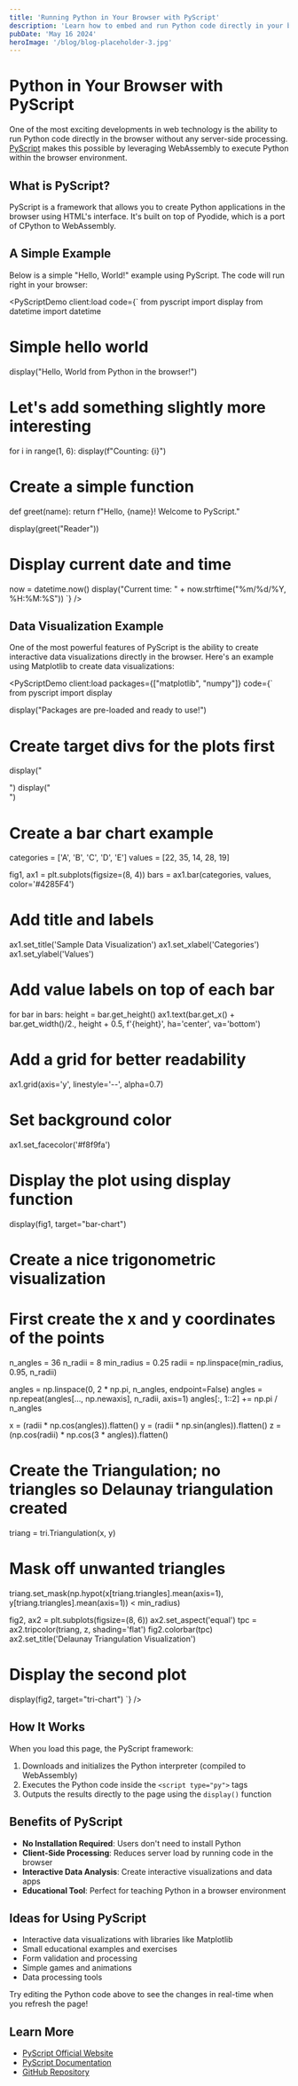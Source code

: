 ```yaml
---
title: 'Running Python in Your Browser with PyScript'
description: 'Learn how to embed and run Python code directly in your browser using PyScript'
pubDate: 'May 16 2024'
heroImage: '/blog/blog-placeholder-3.jpg'
---
```



# Python in Your Browser with PyScript

One of the most exciting developments in web technology is the ability to run Python code directly in the browser without any server-side processing. [PyScript](https://pyscript.net/) makes this possible by leveraging WebAssembly to execute Python within the browser environment.

## What is PyScript?

PyScript is a framework that allows you to create Python applications in the browser using HTML's interface. It's built on top of Pyodide, which is a port of CPython to WebAssembly.

## A Simple Example

Below is a simple "Hello, World!" example using PyScript. The code will run right in your browser:

<PyScriptDemo client:load code={`
from pyscript import display
from datetime import datetime

# Simple hello world
display("Hello, World from Python in the browser!")

# Let's add something slightly more interesting
for i in range(1, 6):
    display(f"Counting: {i}")

# Create a simple function
def greet(name):
    return f"Hello, {name}! Welcome to PyScript."

display(greet("Reader"))

# Display current date and time
now = datetime.now()
display("Current time: " + now.strftime("%m/%d/%Y, %H:%M:%S"))
`} />

## Data Visualization Example

One of the most powerful features of PyScript is the ability to create interactive data visualizations directly in the browser. Here's an example using Matplotlib to create data visualizations:

<PyScriptDemo 
  client:load 
  packages={["matplotlib", "numpy"]}
  code={`
from pyscript import display

display("Packages are pre-loaded and ready to use!")

# Create target divs for the plots first
display("<div id='bar-chart'></div>")
display("<div id='tri-chart'></div>")

# Create a bar chart example
categories = ['A', 'B', 'C', 'D', 'E']
values = [22, 35, 14, 28, 19]

fig1, ax1 = plt.subplots(figsize=(8, 4))
bars = ax1.bar(categories, values, color='#4285F4')

# Add title and labels
ax1.set_title('Sample Data Visualization')
ax1.set_xlabel('Categories')
ax1.set_ylabel('Values')

# Add value labels on top of each bar
for bar in bars:
    height = bar.get_height()
    ax1.text(bar.get_x() + bar.get_width()/2., height + 0.5,
             f'{height}', ha='center', va='bottom')

# Add a grid for better readability
ax1.grid(axis='y', linestyle='--', alpha=0.7)

# Set background color
ax1.set_facecolor('#f8f9fa')

# Display the plot using display function
display(fig1, target="bar-chart")

# Create a nice trigonometric visualization
# First create the x and y coordinates of the points
n_angles = 36
n_radii = 8
min_radius = 0.25
radii = np.linspace(min_radius, 0.95, n_radii)

angles = np.linspace(0, 2 * np.pi, n_angles, endpoint=False)
angles = np.repeat(angles[..., np.newaxis], n_radii, axis=1)
angles[:, 1::2] += np.pi / n_angles

x = (radii * np.cos(angles)).flatten()
y = (radii * np.sin(angles)).flatten()
z = (np.cos(radii) * np.cos(3 * angles)).flatten()

# Create the Triangulation; no triangles so Delaunay triangulation created
triang = tri.Triangulation(x, y)

# Mask off unwanted triangles
triang.set_mask(np.hypot(x[triang.triangles].mean(axis=1),
                        y[triang.triangles].mean(axis=1))
                < min_radius)

fig2, ax2 = plt.subplots(figsize=(8, 6))
ax2.set_aspect('equal')
tpc = ax2.tripcolor(triang, z, shading='flat')
fig2.colorbar(tpc)
ax2.set_title('Delaunay Triangulation Visualization')

# Display the second plot
display(fig2, target="tri-chart")
`} />

## How It Works

When you load this page, the PyScript framework:

1. Downloads and initializes the Python interpreter (compiled to WebAssembly)
2. Executes the Python code inside the `<script type="py">` tags
3. Outputs the results directly to the page using the `display()` function

## Benefits of PyScript

- **No Installation Required**: Users don't need to install Python
- **Client-Side Processing**: Reduces server load by running code in the browser
- **Interactive Data Analysis**: Create interactive visualizations and data apps
- **Educational Tool**: Perfect for teaching Python in a browser environment

## Ideas for Using PyScript

- Interactive data visualizations with libraries like Matplotlib
- Small educational examples and exercises
- Form validation and processing
- Simple games and animations
- Data processing tools

Try editing the Python code above to see the changes in real-time when you refresh the page!

## Learn More

- [PyScript Official Website](https://pyscript.net/)
- [PyScript Documentation](https://docs.pyscript.net/)
- [GitHub Repository](https://github.com/pyscript/pyscript) 